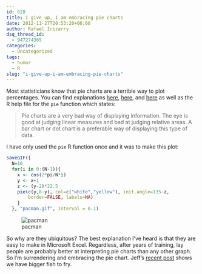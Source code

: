 ```yaml
---
id: 628
title: I give up, I am embracing pie charts
date: 2012-11-27T20:53:20+00:00
author: Rafael Irizarry
dsq_thread_id:
  - 947274365
categories:
  - Uncategorized
tags:
  - humor
  - R
slug: "i-give-up-i-am-embracing-pie-charts"
---
```

Most statisticians know that pie charts are a terrible way to plot percentages. You can find explanations [here](http://www.biostat.wisc.edu/~kbroman/topten_worstgraphs/), [here](http://blog.revolutionanalytics.com/2009/08/how-pie-charts-fail.html), and [here](https://www.google.com/search?q=why+do+pie+charts+suck&oq=why+do+pie+charts+suck&aqs=chrome.0.57j62.4254&sugexp=chrome,mod=3&sourceid=chrome&ie=UTF-8) as well as the R help file for the `pie` function which states:

> Pie charts are a very bad way of displaying information. The eye is good at judging linear measures and bad at judging relative areas. A bar chart or dot chart is a preferable way of displaying this type of data.


I have only used the `pie` R function once and it was to make this plot:

```r
saveGIF({
  N=10
  for(i in 0:(N-1)){
    x <- cos(2*pi/N*i)
    y <- x+1
    z <- (y-2)*22.5
    pie(c(y,8-y), col=c("white","yellow"), init.angle=135-z, 
        border=FALSE, labels=NA)
    }
  }, "pacman.gif", interval = 0.1)
```

![pacman](https://raw.githubusercontent.com/simplystats/simplystats.github.io/master/_images/pacman.gif)

  
So why are they ubiquitous? The best explanation I've heard is that they are easy to make in Microsoft Excel. Regardless, after years of training, lay people are probably better at interpreting pie charts than any other graph. So I'm surrendering and embracing the pie chart. Jeff's [recent post](http://simplystatistics.org/2012/11/26/the-statisticians-at-fox-news-use-classic-and-novel-graphical-techniques-to-lead-with-data/) shows we have bigger fish to fry.

